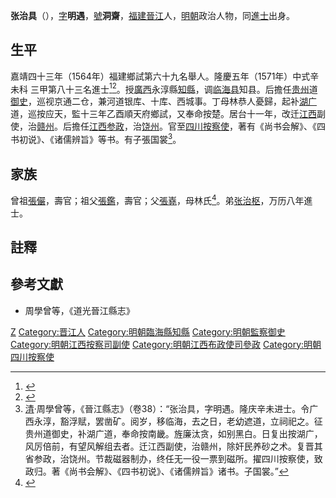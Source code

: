'''张治具'''（{{bd|1529年||1601年|catIdx=Z張}}），[[表字|字]]'''明遇'''，[[號|號]]'''洞齋'''，[[福建|福建]][[晉江|晉江]]人，[[明朝|明朝]]政治人物，同[[進士|進士]]出身。

==生平==
嘉靖四十三年（1564年）福建鄉試第六十九名舉人。隆慶五年（1571年）中式辛未科<!---會試第一百四十三名--->三甲第八十三名進士<ref>{{Cite book|title=《皇明贡举考》卷五|last=（明）[[张朝瑞|张朝瑞]]|first=|publisher=《续修四库全书》史部第828册|year=|isbn=|location=|pages=}}</ref><ref>{{Cite book|title=贡举志五种 上|last=鲁小俊，江俊伟著|first=|publisher=武汉：武汉大学出版社|year=2009|isbn=978-7-307-07043-1|location=|pages=}}</ref>。授[[廣西|廣西]]永淳縣[[知縣|知縣]]，调[[临海县|临海县]]知县。后擔任[[贵州|贵州]]道[[御史|御史]]，巡视京通二仓，兼河道银库、十库、西城事。丁母林恭人憂歸，起补[[湖广|湖广]]道，巡按应天，監十三年乙酉順天府鄉試，又奉命按楚。居台十一年，改迁[[江西|江西]]副使，治[[赣州|赣州]]。后擔任[[江西|江西]][[参政|参政]]，治[[饒州_(隋朝)|饶州]]。官至[[四川|四川]][[按察使|按察使]]，著有《尚书会解》、《四书初说》、《诸儒辨旨》等书。有子張国裳<ref>[[清|清]]·周學曾等，《晉江縣志》（卷38）：“张治具，字明遇。隆庆辛未进士。令广西永淳，豁浮赋，罢凿矿。阅岁，移临海，去之日，老幼遮道，立祠祀之。征贵州道御史，补湖广道，奉命按南畿。旌廉汰贪，如别黑白。日复出按湖广，风厉倍前，有望风解组去者。迁江西副使，治赣州，除奸民养砂之术。复晋其省参政，治饶州。节裁磁器制办，终任无一役一票到磁所。擢四川按察使，致政归。著《尚书会解》、《四书初说》、《诸儒辨旨》诸书。子国裳。”</ref>。

== 家族 ==
曾祖[[張儼|張儼]]，壽官；祖父[[張鑑|張鑑]]，壽官；父[[張嶤|張嶤]]，母林氏<ref>{{Cite book|title=天一阁藏明代科举录选刊 登科录 点校本|last=龚延明主编|first=|publisher=宁波出版社|year=2016|isbn=978-7-5526-2320-8|location=宁波|pages=|quote=《天一閣藏明代科舉錄選刊.登科錄》之《隆慶五年辛未科登科錄》}}</ref>。弟[[张治枢|张治枢]]，万历八年進士。

==註釋==
{{reflist}}

==參考文獻==
*周學曾等，《道光晉江縣志》

{{start box}}
{{s-off}}
{{s-before|[[周思稷|周思稷]]}}
{{s-title|明朝臨海縣知縣|1573年－1578年}}
{{s-after|[[李應祥|李應祥]]}}
{{end box}}

{{隆慶五年辛未科殿試金榜}}

{{Authority control}}

{{DEFAULTSORT:Zhang張}}
[[Category:張姓|Z]]
[[Category:晋江人|Category:晋江人]]
[[Category:明朝臨海縣知縣|Category:明朝臨海縣知縣]]
[[Category:明朝監察御史|Category:明朝監察御史]]
[[Category:明朝江西按察司副使|Category:明朝江西按察司副使]]
[[Category:明朝江西布政使司參政|Category:明朝江西布政使司參政]]
[[Category:明朝四川按察使|Category:明朝四川按察使]]